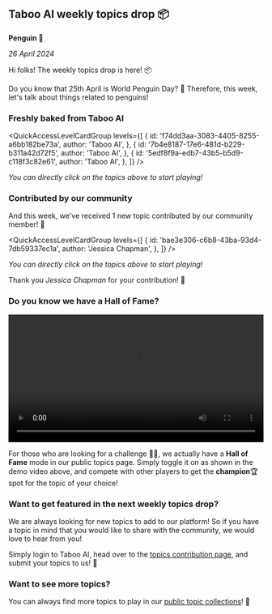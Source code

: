 
## Taboo AI weekly topics drop 📦

**Penguin 🐧**

_26 April 2024_

Hi folks! The weekly topics drop is here! 📦

Do you know that 25th April is World Penguin Day? 🐧 Therefore, this week, let's talk about things related to penguins!

### Freshly baked from Taboo AI

<QuickAccessLevelCardGroup
  levels={[
    {
      id: 'f74dd3aa-3083-4405-8255-a6bb182be73a',
      author: 'Taboo AI',
    },
    {
      id: '7b4e8187-17e6-481d-b229-b311a42d72f5',
      author: 'Taboo AI',
    },
    {
      id: '5edf8f9a-edb7-43b5-b5d9-c118f3c82e61',
      author: 'Taboo AI',
    },
  ]}
/>

_You can directly click on the topics above to start playing!_

### Contributed by our community

And this week, we've received 1 new topic contributed by our community member! 🌟

<QuickAccessLevelCardGroup
  levels={[
    {
      id: 'bae3e306-c6b8-43ba-93d4-7db59337ec1a',
      author: 'Jessica Chapman',
    },
  ]}
/>

_You can directly click on the topics above to start playing!_

Thank you _Jessica Chapman_ for your contribution! 🎉

### Do you know we have a **Hall of Fame**?

<video width='100%' controls loop>
  <source src='/videos/hall-of-fame.mp4' type='video/mp4' />
  Your browser does not support the video tag.
</video>

For those who are looking for a challenge 🥷🏻, we actually have a **Hall of Fame** mode in our public topics page. Simply toggle it on as shown in the demo video above, and compete with other players to get the **champion**🏆 spot for the topic of your choice!

### Want to get featured in the next weekly topics drop?

We are always looking for new topics to add to our platform! So if you have a topic in mind that you would like to share with the community, we would love to hear from you!

Simply login to Taboo AI, head over to the [topics contribution page](/add-level), and submit your topics to us! 🚀

### Want to see more topics?

You can always find more topics to play in our [public topic collections](/levels)! 🌟
